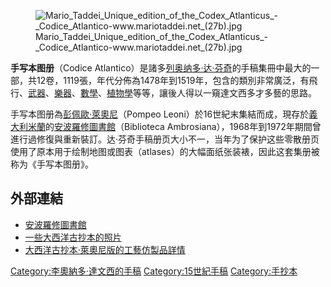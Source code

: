 [[File:Mario_Taddei_Unique_edition_of_the_Codex_Atlanticus_-_Codice_Atlantico-www.mariotaddei.net_(27b).jpg|thumb]]

'''手写本图册'''（Codice Atlantico）是諸多[[列奥纳多·达·芬奇|列奥纳多·达·芬奇]]的手稿集冊中最大的一部，共12卷，1119張，年代分佈為1478年到1519年，包含的類別非常廣泛，有飛行、[[武器|武器]]、[[樂器|樂器]]、[[數學|數學]]、[[植物學|植物學]]等等，讓後人得以一窺達文西多才多藝的思路。

手写本图册為[[彭佩歐·萊奧尼|彭佩歐·萊奧尼]]（Pompeo Leoni）於16世紀末集結而成，現存於[[義大利|義大利]][[米蘭|米蘭]]的[[安波羅修圖書館|安波羅修圖書館]]（Biblioteca Ambrosiana），1968年到1972年期間曾進行過修復與重新裝訂。达·芬奇手稿册页大小不一，当年为了保护这些零散册页使用了原本用于绘制地图或图表（atlases）的大幅面纸张装裱，因此这套集册被称为《手写本图册》。

== 外部連結 ==
* [http://www.ambrosiana.it/ 安波羅修圖書館] {{Wayback|url=http://www.ambrosiana.it/ |date=20210106235357 }}
* [http://www.leonardo3.net/leonardo/atlantico/manoscritti_eng.htm 一些大西洋古抄本的照片] {{Wayback|url=http://www.leonardo3.net/leonardo/atlantico/manoscritti_eng.htm |date=20190914001142 }}
* [https://web.archive.org/web/20150506221021/http://www.mariotaddei.net/Mario_Taddei_2008%20Leonardo%20da%20Vinci%20-%20Unique%20edition%20of%20the%20Da%20Vinci%20Codex%20Atlanticus.htm 大西洋古抄本·萊奧尼版的工藝仿製品詳情]

{{列奥纳多·达·芬奇|state = expanded}}

{{Authority control}}
[[Category:李奧納多·達文西的手稿|Category:李奧納多·達文西的手稿]]
[[Category:15世紀手稿|Category:15世紀手稿]]
[[Category:手抄本|Category:手抄本]]
